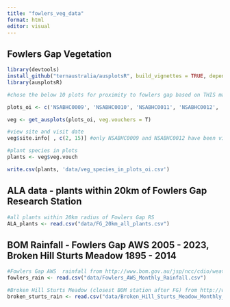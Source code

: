 ```yaml
---
title: "fowlers_veg_data"
format: html
editor: visual
---
```


## Fowlers Gap Vegetation

```r
library(devtools)
install_github("ternaustralia/ausplotsR", build_vignettes = TRUE, dependencies = TRUE)
library(ausplotsR)
```

```r
#chose the below 10 plots for proximity to fowlers gap based on THIS map of plots https://www.tern.org.au/news-gap-filling/

plots_oi <- c('NSABHC0009', 'NSABHC0010', 'NSABHC0011', 'NSABHC0012', 'NSABHC0013', 'NSABHC0014', 'NSABHC0023', 'NSABHC0024', 'NSABHC0028', 'NSABHC0029')

veg <- get_ausplots(plots_oi, veg.vouchers = T)

#view site and visit date
veg$site.info[ , c(2, 15)] #only NSABHC0009 and NSABHC0012 have been visited twice (2012, 2016), others just once 

#plant species in plots 
plants <- veg$veg.vouch

write.csv(plants, 'data/veg_species_in_plots_oi.csv')
```

## ALA data - plants within 20km of Fowlers Gap Research Station

```r
#all plants within 20km radius of Fowlers Gap RS
ALA_plants <- read.csv("data/FG_20km_all_plants.csv")

```

## BOM Rainfall - Fowlers Gap AWS 2005 - 2023, Broken Hill Sturts Meadow 1895 - 2014

```r
#Fowlers Gap AWS  rainfall from http://www.bom.gov.au/jsp/ncc/cdio/weatherData/av?p_nccObsCode=139&p_display_type=dataFile&p_stn_num=046128
fowlers_rain <- read.csv("data/Fowlers_AWS_Monthly_Rainfall.csv")

#Broken Hill Sturts Meadow (closest BOM station after FG) from http://www.bom.gov.au/jsp/ncc/cdio/weatherData/av?p_nccObsCode=139&p_display_type=dataFile&p_stn_num=046033
broken_sturts_rain <- read.csv("data/Broken_Hill_Sturts_Meadow_Monthly_Rainfall.csv")
```

